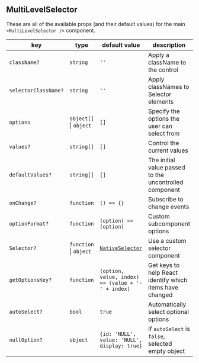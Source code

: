 ## MultiLevelSelector

These are all of the available props (and their default values) for the main `<MultiLevelSelector />` component.

|key|type|default value|description|
|---|---|---|---|
| `className?` | `string` | `''` | Apply a className to the control |
| `selectorClassName?` | `string` | `''` | Apply classNames to Selector elements |
| `options` | `object[]` &#124; `object` | `[]` | Specify the options the user can select from |
| `values?` | `string[]` | `[]` | Control the current values |
| `defaultValues?` | `string[]` | `[]` | The initial value passed to the uncontrolled component |
| `onChange?` | `function` | `() => {}` | Subscribe to change events |
| `optionFormat?` | `function` | `(option) => (option)` | Custom subcomponent options |
| `Selector?` | `function` &#124; `object` | [`NativeSelector`](./src/NativeSelector/index.jsx) | Use a custom selector component |
| `getOptionsKey?` | `function` | `(option, value, index) => (value + '-' + index)` | Get keys to help React identify which items have changed |
| `autoSelect?` | `bool` | `true` | Automatically select optional options  |
| `nullOption?` | `object` | `{id: 'NULL', value: 'NULL', display: true}` | If `autoSelect` is `false`, selected empty object |
